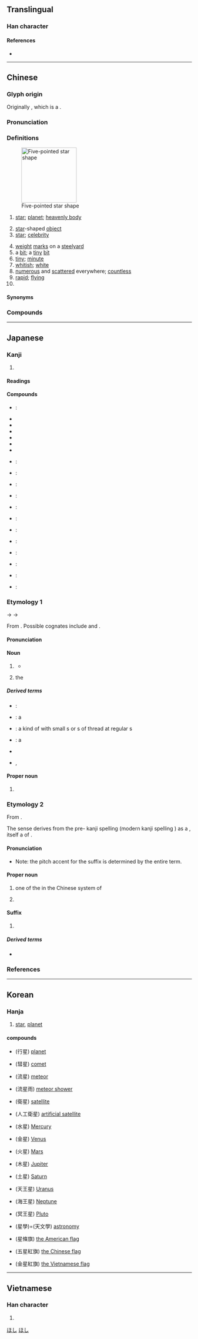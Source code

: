 {{character info/new}}
{{also|曐|皨}}
==Translingual==
{{stroke order|strokes=9}}

===Han character===
{{Han char|rn=72|rad=日|as=05|sn=9|four=60104|canj=AHQM|ids=⿱日生}}

====References====
* {{Han ref|kx=0492.210|dkj=13837|dj=0855.220|hdz=21500.120|uh=661F|ud=26143|bh=AC50|bd=44112}}

----

==Chinese==
{{zh-forms}}

===Glyph origin===
{{Han etym}}
Originally {{och-l|曐}}, which is a {{Han compound|ls=psc|nocap=1|晶|生|c1=s|c2=p|t1=twinkling stars}}.

===Pronunciation===
{{zh-pron
|m=xīng,er=y
|c=sing1,seng1
|c-t=lhiang1-4,lhen1
|c-t_note=lhiang1-4 - vernacular; lhen1 - literary
|h=pfs=sên
|md=sĭng
|mn=xm,qz,lk,sx,tp,km,mg,hc:chhiⁿ/zz,yl,tn,kh,tc,pn:chheⁿ/seng
|mn_note=chhiⁿ/chheⁿ - vernacular; seng - literary
|mn-t=cên1
|w=1xin
|mc=y
|oc=y
|ma=Zh-xing.ogg
|cat=n,pn,a
}}

===Definitions===
{{zh-hanzi}}
[[File:Five Stars (32990311546).jpg|thumb|150px|Five-pointed star shape]]
# [[star]]; [[planet]]; [[heavenly body]]
#: {{zh-x|星星{xing}|star}}
#: {{zh-x|恆星|(fixed) '''star'''}}
# [[star]]-shaped [[object]]
# [[star]]; [[celebrity]]
#: {{zh-x|明星|bright '''star'''; celebrity}}
# [[weight]] [[mark]]s on a [[steelyard]]
# a [[bit]]; a [[tiny]] [[bit]]
# [[tiny]]; [[minute]]
# [[whitish]]; [[white]]
# [[numerous]] and [[scattered]] everywhere; [[countless]]
# [[rapid]]; [[flying]]
# {{surname|lang=zh}}

====Synonyms====
{{zh-dial|星星}}

===Compounds===
{{zh-der|星期:days of the week|星期一:Monday|星期二:Tuesday|星期三:Wednesday|星期四:Thursday|星期五:Friday|星期六:Saturday|星期日:Sunday|星期天:Sunday|星辰|星斗|星光|星漢|星號|星河|星火|星火燎原|星際|星空|星羅棋布|星落雲散|星球|星術|星霜|星體|星圖|星團|星系|星系核|星相|星象|星星|星星點點|星星之火，可以燎原|星宿|星眼|星夜|星移斗轉|星移物換|星雲|星子|海星|一天星斗|一星兒|一星子|一星星|一路福星|七星|七星壇|七星山|七星板|七星燈|七星瓢蟲|三星|中星|中星儀|主序星|主星|九大行星|五星|五星上將|五星連珠|井中視星|人造衛星|伴星|使星|侵星|值星|值星官|偵察衛星|傳播衛星|內行星|冒金星兒|冥王星|分星擘兩|列星|剋星|劍眉星眼|北斗七星|北極星|半星|南極星沉|南極星輝|占星|占星術|吉星文|吉星高照|同步衛星|周期彗星|哈雷彗星|唾沫星子|喪門星|嘎巴流星|四星|土星|坍縮星|壽星|壽星老兒|外星人|外行星|夜叉星|大明星|大星殞落|大步流星|大熊星座|大犬星座|大行星|天南星|天狼星|天王巨星|天王星|天罡星|天貴星|天關客星|天關星|天鵝星座|天鷹星座|太白星|太白酒星|太白金星|太陰星|奎星高照|奔星|女星|妖星|孤星淚|宋應星|官星|官星透露|定盤星|客星|寒星|寥若晨星|寶星|將星|導航衛星|小星|小熊星座|小行星|巨星|帚星|帝星|帶月披星|彗星|影星|急如星火|急於星火|恆星|恆星年|恆星日|恆星月|恆星系|恆星週期|恩星照命|惑星|戴星|戴月披星|披星帶月|披星戴月|拱極星|指極星|掃帚星|掃星|掩星|摘星|摘星樓|擘兩分星|救星|文昌星|文星和合|文曲星|文章星斗|斗轉星移|新星|明星|昏星|星主|星使|星光列車|星兒|星前月下|星君|星命|星士|星奔|星媽|星官|星家|星宿海|星座|星形|星彩|星戰計畫|星探|星散|星族|星旗|星旗電戟|星星之火|星曆|星曆錶|星月交輝|星期報|星條旗|星橋|星次|星歲|星氣|星洲|星流|星燭|星盤|星眸|星眸皓齒|星等|星算|星羅雲布|星羅雲散|星群|星色|星芒狀|星蟲|星行|星行夜歸|星表|星言夙駕|星迴|星速|星降|星院|星陳夙駕|星隕|星際塵埃|星際大戰|星際微塵|星際物質|星雞魚|星離雨散|星飛電掣|星馳|星馳電發|星馳電走|星駕|星鯊|星點彈塗|星點河魨|昭如日星|晨星|晨炊星飯|景星|景星勛章|景星慶雲|智多星|暫星|曉星|曙後星孤|月明星稀|月眉星眼|月約星期|月落星沉|木星|本命星|桃花星|棋布星羅|棋羅星布|橢圓星系|櫺星門|歌星|武曲星|歲星|毛頭星|氣象衛星|水星|沒星秤|河外星系|油星|流星|流星報馬|流星趕月|流星鎚|流星雨|流星馬|海事衛星|海王星|測量衛星|港星|準星|滿天星|滿眼金星|漏星堂|漩渦星雲|潢星|火德星君|火星|火星塞|炳如日星|炳若日星|煙飛星散|煞星|熠熠紅星|燎星|爆發星|物換星移|牽牛星|獵戶星座|球狀星團|瓦解星散|瓦解星飛|甲第星羅|男星|畢宿星團|畢拉彗星|發射星雲|白矮星|白虎星|百武彗星|皓齒星眸|目似明星|目若朗星|直播衛星|眼若流星|眾星拱北|眾星拱月|眾星拱辰|眾星捧月|矮星|矮行星|視星等|福星|福星高照|秤星|移星換斗|穀神星|童星|紅星|紇剌星|經星|繁星|織女星|羅福星|老人星|老壽星|聚星|脈動星|脈衝星|花星|蟹狀星雲|行星|行星儀|行星風|衛星|衛星國家|衛星導航|衛星日蝕|衛星轉播|衛星通信|衛星都市|衛星門診|衛星雲圖|衛星電視|衛星食|變光星|變星|豔星|賊仔星|賊星|超巨星|超新星|辰星|追星族|追星趕月|通信衛星|通訊衛星|酒星|醫卜星相|金星|鈴鐺壽星|鎮星|隕星|雙星|雨零星散|零星|零零星星|電卷星飛|電影明星|電掣星馳|順星|類地行星|類新星|類星體|類木行星|魁星|魔星|鱗鋏星鐔}}

{{zh-cat|Astronomy}}

----

==Japanese==

===Kanji===
{{ja-kanji|grade=2|rs=日05}}

# {{l|en|star}}

====Readings====
{{ja-readings
|goon=しょう<しやう
|kanon=せい
|kun=ほし-
}}

====Compounds====
{{der-top|Compounds}}
* {{ja-r|準星|じゅんせい}}: {{l|en|quasar}}
* {{ja-r|星霜|せいそう}}
* {{ja-r|星芒|せいぼう}}
* {{ja-r|星人|せいじん}}
* {{ja-r|明星|みょうじょう}}
* {{ja-r|星辰|せいしん}}
* {{ja-r|星宿|せいしゅく}}
{{der-mid}}
* {{ja-r|星雲|せいうん}}: {{q|astronomy}} {{l|en|nebula}}
* {{ja-r|星団|せいだん}}: {{q|astronomy}} {{l|en|cluster}}
* {{ja-r|巨星|きょせい}}: {{q|astronomy}} {{l|en|giant}}
* {{ja-r|恒星|こうせい}}: {{q|astronomy}} {{l|en|star}}
* {{ja-r|連星|れんせい}}: {{q|astronomy}} {{l|en|binary star}}
* {{ja-r|遊星|ゆうせい}}: {{q|archaic}} {{l|en|planet}}
* {{ja-r|惑星|わくせい}}: {{q|astronomy}} {{l|en|planet}}
* {{ja-r|矮星|わいせい}}: {{q|astronomy}} {{l|en|dwarf}}
* {{ja-r|星体|せいたい}}: {{q|astronomy}} {{l|en|star}} {{l|en|body}}
* {{ja-r|星座|せいざ}}: {{q|astronomy}} {{l|en|constellation}}
* {{ja-r|流星|りゅうせい}}: {{q|astronomy}} {{l|en|meteor}}
* {{ja-r|彗星|すいせい}}: {{q|astronomy}} {{l|en|comet}}
{{der-bottom}}

===Etymology 1===
{{ja-kanjitab|ほし|yomi=k}}
{{IPAchar|/posi/}} → {{IPAchar|/fosi/}} → {{IPAchar|/hoɕi/}}

From {{inh|ja|ojp|sort=ほし|-}}. Possible cognates include {{cog|ko|별||star}} and {{cog|mnc|ᡠᠰᡳᡥᠠ|tr=usiha||star}}.

====Pronunciation====
{{ja-pron|yomi=k|ほし|acc=0|acc_ref=DJR,NHK}}

====Noun====
{{ja-noun|ほし}}

# {{l|en|star}}
#: {{ja-usex|数え切れないくらいたくさんの'''星'''が輝いている|かぞえきれない くらい たくさん の '''ほし''' が かがやいて いる|an endless number of '''stars''' are shining}}
#* {{quote-book|date=May 2 2014|||publisher={{w|Wizards of the Coast}}|{{lang|ja|ニクスへの旅}}|chapter={{ruby|{{lang|ja|レオニンの[偶](ぐう)[像](ぞう)[破](は)[壊](かい)[者](しゃ)}}}}|trans-chapter=Leonin Iconoclast|||{{ja-usex|「'''星%々'''は夜%空にあるべきです。ここは我%々の世%界。そして我%々の事は我%々が決めます。」|「'''^ほし%ぼし''' は よ%ぞら に ある べき です。^ここ は われ%われ の せ%かい。^そして われ%われ の こと は われ%われ が きめます。」|“The '''stars''' belong in the night sky. This is our world. And we take matters into our own hands.”}}|trans-title=Journey into Nyx|language=Japanese}}
# {{lb|ja|sort=ほし|tarot}} the {{l|en|star|Star}}

=====Derived terms=====
{{der-top}}
* {{ja-r|星%明かり|ほし%あかり}}: {{l|en|starshine}}
* {{ja-r|星%石|ほし%いし}}: a {{l|en|meteorite}}
* {{ja-r|星%糸|ほし%いと}}: a kind of {{l|en|decorative}} {{l|en|thread}} with small {{l|en|knot}}s or {{l|en|ball}}s of thread at regular {{l|en|interval}}s
* {{ja-r|星%糞|ほし%くそ}}: a {{l|en|meteorite}}
* {{ja-r|箒%星|ほうき%ぼし|{{l|en|comet}}}}
* {{ja-r|星%星|ほし%ぼし}}, {{ja-r|星%々|ほし%ぼし|{{l|en|stars}}}}
{{der-bottom}}

====Proper noun====
{{ja-pos|proper|ほし}}

# {{surname|lang=ja|sort=ほし}}

===Etymology 2===
{{ja-kanjitab|yomi=o|せい}}

From {{der|ja|ltc|sort=せい|星|tr={{IPAchar|/seŋ/}}||star}}.

The {{m|en|Singapore}} sense derives from the pre-{{l|en|World War Two}} kanji spelling {{l|ja|星加坡}} (modern kanji spelling {{l|ja|新加坡}}) as a {{bor|ja|zh|-|nocap=1}}, itself a {{l|en|transliteration}} of {{cog|ms|Singapura}}.

====Pronunciation====
{{ja-pron|yomi=kanon|せい|acc=1|acc_ref=DJR}}
* Note: the pitch accent for the suffix is determined by the entire term.

====Proper noun====
{{ja-pos|proper|せい}}

# one of the {{w|Twenty-Eight Mansions}} in the Chinese system of {{l|en|constellations}}
# {{lb|ja|abbreviation}} {{l|en|Singapore}}

====Suffix====
{{ja-pos|suffix|せい}}

# {{lb|ja|loosely|especially|fiction}} {{l|en|planet}} {{n-g|suffix attached to the name of a planet}}
#:{{ja-usex|ニューイヤー'''星'''調%査%行|^ニュー ^イヤー'''-せい''' ^ちょう%さ%こう|Expedition to '''Planet''' New Year}}

=====Derived terms=====
* {{ja-r|輝%星|き%せい|{{l|en|bright}} {{l|en|star}}}}

===References===
<references/>

[[Category:Japanese basic words|ほし]]
[[Category:ja:Astronomy|ほし]]

----

==Korean==

===Hanja===
{{ko-hanja|hangeul=[[성]]|rv=seong|mr=sŏng|y=seng|eumhun=별|ehrv=byeol|ehmr=byŏl|ehy=}}

# [[star]], [[planet]]

====compounds====
* {{l|ko|행성}}(行星) [[planet]]
* {{l|ko|혜성}}(彗星) [[comet]]
* {{l|ko|유성}}(流星) [[meteor]]
* {{l|ko|유성우}}(流星雨) [[meteor shower]]
* {{l|ko|위성}}(衛星) [[satellite]]
* {{l|ko|인공위성}}(人工衛星) [[artificial satellite]]
* {{l|ko|수성}}(水星) [[Mercury]]
* {{l|ko|금성}}(金星) [[Venus]]
* {{l|ko|화성}}(火星) [[Mars]]
* {{l|ko|목성}}(木星) [[Jupiter]]
* {{l|ko|토성}}(土星) [[Saturn]]
* {{l|ko|천왕성}}(天王星) [[Uranus]]
* {{l|ko|해왕성}}(海王星) [[Neptune]]
* {{l|ko|명왕성}}(冥王星) [[Pluto]]
* {{l|ko|성학}}(星學)={{l|ko|천문학}}(天文學) [[astronomy]]
* {{l|ko|성조기}}(星條旗) [[the American flag]]
* {{l|ko|오성홍기}}(五星紅旗) [[the Chinese flag]]
* {{l|ko|금성홍기}}(金星紅旗) [[the Vietnamese flag]]

----

==Vietnamese==

===Han character===
{{vi-hantu|[[tinh]], [[tình]]|rs=日05}}

# {{defn|lang=vi|sort=日05}}